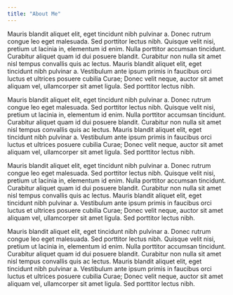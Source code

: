 ```yaml
---
title: "About Me"
---
```


Mauris blandit aliquet elit, eget tincidunt nibh pulvinar a. Donec rutrum congue leo eget malesuada. Sed porttitor lectus nibh. Quisque velit nisi, pretium ut lacinia in, elementum id enim. Nulla porttitor accumsan tincidunt. Curabitur aliquet quam id dui posuere blandit. Curabitur non nulla sit amet nisl tempus convallis quis ac lectus. Mauris blandit aliquet elit, eget tincidunt nibh pulvinar a. Vestibulum ante ipsum primis in faucibus orci luctus et ultrices posuere cubilia Curae; Donec velit neque, auctor sit amet aliquam vel, ullamcorper sit amet ligula. Sed porttitor lectus nibh.

Mauris blandit aliquet elit, eget tincidunt nibh pulvinar a. Donec rutrum congue leo eget malesuada. Sed porttitor lectus nibh. Quisque velit nisi, pretium ut lacinia in, elementum id enim. Nulla porttitor accumsan tincidunt. Curabitur aliquet quam id dui posuere blandit. Curabitur non nulla sit amet nisl tempus convallis quis ac lectus. Mauris blandit aliquet elit, eget tincidunt nibh pulvinar a. Vestibulum ante ipsum primis in faucibus orci luctus et ultrices posuere cubilia Curae; Donec velit neque, auctor sit amet aliquam vel, ullamcorper sit amet ligula. Sed porttitor lectus nibh.

Mauris blandit aliquet elit, eget tincidunt nibh pulvinar a. Donec rutrum congue leo eget malesuada. Sed porttitor lectus nibh. Quisque velit nisi, pretium ut lacinia in, elementum id enim. Nulla porttitor accumsan tincidunt. Curabitur aliquet quam id dui posuere blandit. Curabitur non nulla sit amet nisl tempus convallis quis ac lectus. Mauris blandit aliquet elit, eget tincidunt nibh pulvinar a. Vestibulum ante ipsum primis in faucibus orci luctus et ultrices posuere cubilia Curae; Donec velit neque, auctor sit amet aliquam vel, ullamcorper sit amet ligula. Sed porttitor lectus nibh.

Mauris blandit aliquet elit, eget tincidunt nibh pulvinar a. Donec rutrum congue leo eget malesuada. Sed porttitor lectus nibh. Quisque velit nisi, pretium ut lacinia in, elementum id enim. Nulla porttitor accumsan tincidunt. Curabitur aliquet quam id dui posuere blandit. Curabitur non nulla sit amet nisl tempus convallis quis ac lectus. Mauris blandit aliquet elit, eget tincidunt nibh pulvinar a. Vestibulum ante ipsum primis in faucibus orci luctus et ultrices posuere cubilia Curae; Donec velit neque, auctor sit amet aliquam vel, ullamcorper sit amet ligula. Sed porttitor lectus nibh.